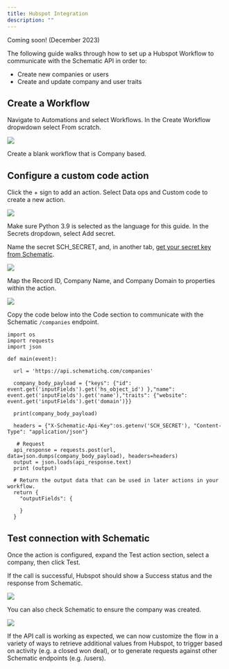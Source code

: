 ```yaml
---
title: Hubspot Integration
description: ""
---
```


<Note>Coming soon! (December 2023)</Note>

The following guide walks through how to set up a Hubspot Workflow to communicate with the Schematic API in order to:
* Create new companies or users
* Create and update company and user traits

## Create a Workflow

Navigate to Automations and select Workflows. In the Create Workflow dropwdown select From scratch.

<img
  src="/images/hubspot_integration_1.png"
/>

Create a blank workflow that is Company based.

## Configure a custom code action

Click the + sign to add an action. Select Data ops and Custom code to create a new action.

<img
  src="/images/hubspot_integration_2.png"
/>

Make sure Python 3.9 is selected as the language for this guide. In the Secrets dropdown, select Add secret.

Name the secret SCH_SECRET, and, in another tab, [get your secret key from Schematic](/quickstart#create-an-api-key).

<img
  src="/images/hubspot_integration_3.png"
/>

Map the Record ID, Company Name, and Company Domain to properties within the action.

<img
  src="/images/hubspot_integration_4.png"
/>

Copy the code below into the Code section to communicate with the Schematic ```/companies``` endpoint.

```
import os
import requests
import json

def main(event):
  
  url = 'https://api.schematichq.com/companies'
  
  company_body_payload = {"keys": {"id": event.get('inputFields').get('hs_object_id') },"name": event.get('inputFields').get('name'),"traits": {"website": event.get('inputFields').get('domain')}}
  
  print(company_body_payload)
  
  headers = {"X-Schematic-Api-Key":os.getenv('SCH_SECRET'), "Content-Type": "application/json"}
    
   # Request
  api_response = requests.post(url, data=json.dumps(company_body_payload), headers=headers)
  output = json.loads(api_response.text) 
  print (output) 
  
  # Return the output data that can be used in later actions in your workflow.
  return {
    "outputFields": {

    }
  }
```

## Test connection with Schematic

Once the action is configured, expand the Test action section, select a company, then click Test.

If the call is successful, Hubspot should show a Success status and the response from Schematic.

<img
  src="/images/hubspot_integration_5.png"
/>

You can also check Schematic to ensure the company was created.

<img
  src="/images/hubspot_integration_6.png"
/>

If the API call is working as expected, we can now customize the flow in a variety of ways to retrieve additional values from Hubspot, to trigger based on activity (e.g. a closed won deal), or to generate requests against other Schematic endpoints (e.g. /users).
